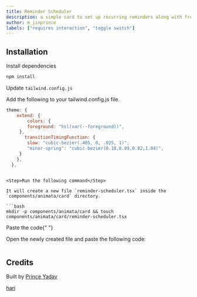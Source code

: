 ```yaml
---
title: Reminder Scheduler
description: a simple card to set up recurring reminders along with frequency and repetition.
author: m_jinprince
labels: ["requires interaction", "toggle switch"]
---
```


<ComponentPreview name="card-reminder-scheduler--docs" />

## Installation

<Steps>
<Step>Install dependencies</Step>

```bash
npm install
```

<Step>Update `tailwind.config.js`</Step>

Add the following to your tailwind.config.js file.

```js
theme: {
    extend: {
        colors: {
        foreground: "hsl(var(--foreground))",
     },
       transitionTimingFunction: {
        slow: "cubic-bezier(.405, 0, .025, 1)",
        "minor-spring": "cubic-bezier(0.18,0.89,0.82,1.04)",
     }
    },
  },
```

````

<Step>Run the following command</Step>

It will create a new file `reminder-scheduler.tsx` inside the `components/animata/card` directory.

```bash
mkdir -p components/animata/card && touch components/animata/card/reminder-scheduler.tsx
````

<Step>Paste the code</Step>{" "}

Open the newly created file and paste the following code:

```jsx file=<rootDir>/animata/card/reminder-scheduler.tsx

```

</Steps>

## Credits

Built by [Prince Yadav](https://github.com/prince981620)

[hari](https://github.com/hari)
